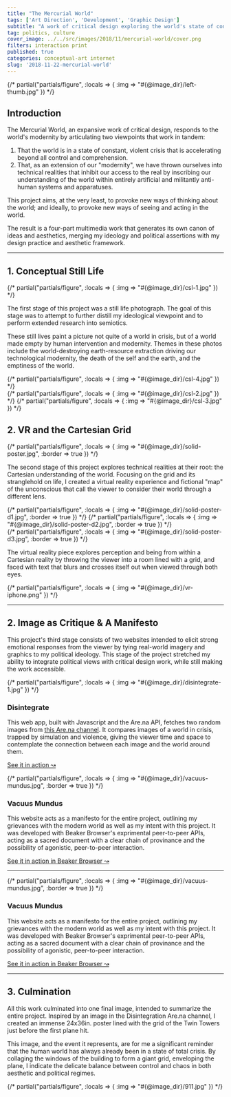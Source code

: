 ```yaml
---
title: "The Mercurial World"
tags: ['Art Direction', 'Development', 'Graphic Design']
subtitle: "A work of critical design exploring the world's state of constant crisis through abstraction in multiple media."
tag: politics, culture
cover_image: ../../src/images/2018/11/mercurial-world/cover.png
filters: interaction print
published: true
categories: conceptual-art internet
slug: '2018-11-22-mercurial-world'
---
```

<!-- <% @image_dir = '../../src/images/2018/11/mercurial-world' %> -->

<div className="gc-spill">
  {/*  partial("partials/figure", :locals => { :img => "#{@image_dir}/left-thumb.jpg" })  */}
</div>

<div className="gc-main">
  <h2>Introduction</h2>
  <p>
    The Mercurial World, an expansive work of critical design, responds to the world's modernity by articulating two viewpoints that work in tandem:
  </p>
  <ol>
    <li>That the world is in a state of constant, violent crisis that is accelerating beyond all control and comprehension.</li>
    <li>That, as an extension of our "modernity", we have thrown ourselves into technical realities that inhibit our access to the real by inscribing our understanding of the world within entirely artificial and militantly anti-human systems and apparatuses.</li>
  </ol>
  <p>
    This project aims, at the very least, to provoke new ways of thinking about the world; and ideally, to provoke new ways of seeing and acting in the world.
  </p>
  <p>
    The result is a four-part multimedia work that generates its own canon of ideas and aesthetics, merging my ideology and political assertions with my design practice and aesthetic framework.
  </p>
  <hr />

  <h2>1. Conceptual Still Life</h2>
  {/*  partial("partials/figure", :locals => { :img => "#{@image_dir}/csl-1.jpg" })  */}
  <p>The first stage of this project was a still life photograph. The goal of this stage was to attempt to further distill my ideological viewpoint and to perform extended research into semiotics.</p>
  <p>These still lives paint a picture not quite of a world in crisis, but of a world made empty by human intervention and modernity. Themes in these photos include the world-destroying earth-resource extraction driving our technological modernity, the death of the self and the earth, and the emptiness of the world.</p>
</div>

<div className="gc-breakout">
  {/*  partial("partials/figure", :locals => { :img => "#{@image_dir}/csl-4.jpg" })  */}
</div>

<div className="gc-main">
  {/*  partial("partials/figure", :locals => { :img => "#{@image_dir}/csl-2.jpg" })  */}
  {/*  partial("partials/figure", :locals => { :img => "#{@image_dir}/csl-3.jpg" })  */}
</div>

<div className="gc-breakout">
  <h2>2. VR and the Cartesian Grid</h2>
  {/*  partial("partials/figure", :locals => { :img => "#{@image_dir}/solid-poster.jpg", :border => true })  */}
</div>

<div className="gc-main">
  <p>The second stage of this project explores technical realities at their root: the Cartesian understanding of the world. Focusing on the grid and its stranglehold on life, I created a virtual reality experience and fictional "map" of the unconscious that call the viewer to consider their world through a different lens.</p>
  {/*  partial("partials/figure", :locals => { :img => "#{@image_dir}/solid-poster-d1.jpg", :border => true })  */}
  {/*  partial("partials/figure", :locals => { :img => "#{@image_dir}/solid-poster-d2.jpg", :border => true })  */}
</div>

<div className="gc-breakout">
  {/*  partial("partials/figure", :locals => { :img => "#{@image_dir}/solid-poster-d3.jpg", :border => true })  */}
</div>

<div className="gc-main">
  <p>The virtual reality piece explores perception and being from within a Cartesian reality by throwing the viewer into a room lined with a grid, and faced with text that blurs and crosses itself out when viewed through both eyes.</p>
</div>

<div className="gc-breakout">
  {/*  partial("partials/figure", :locals => { :img => "#{@image_dir}/vr-iphone.png" })  */}
</div>

<div className="gc-main">
  <hr />
  <h2>2. Image as Critique & A Manifesto</h2>
  <p>This project's third stage consists of two websites intended to elicit strong emotional responses from the viewer by tying real-world imagery and graphics to my political ideology. This stage of the project stretched my ability to integrate political views with critical design work, while still making the work accessible.</p>
  {/*  partial("partials/figure", :locals => { :img => "#{@image_dir}/disintegrate-1.jpg" })  */}
  <h3>Disintegrate</h3>
  <p>This web app, built with Javascript and the Are.na API, fetches two random images from <a href="https://www.are.na/devin-halladay/liquid-disintegration">this Are.na channel</a>. It compares images of a world in crisis, trapped by simulation and violence, giving the viewer time and space to contemplate the connection between each image and the world around them.</p>
  <p><a href="http://disintegrate.herokuapp.com/" className="button">See it in action &#8605;</a></p>

  {/*  partial("partials/figure", :locals => { :img => "#{@image_dir}/vacuus-mundus.jpg", :border => true })  */}
  <h3>Vacuus Mundus</h3>
  <p>This website acts as a manifesto for the entire project, outlining my grievances with the modern world as well as my intent with this project. It was developed with Beaker Browser's exprimental peer-to-peer APIs, acting as a sacred document with a clear chain of provinance and the possibility of agonistic, peer-to-peer interaction.</p>
  <p><a href="dat://595111fcab584b6dbabe1436f9fd4c1a47f706ee3f29c9848cef7d1c09e69c87/" className="button">See it in action in Beaker Browser &#8605;</a></p>
  <hr />

  {/*  partial("partials/figure", :locals => { :img => "#{@image_dir}/vacuus-mundus.jpg", :border => true })  */}
  <h3>Vacuus Mundus</h3>
  <p>This website acts as a manifesto for the entire project, outlining my grievances with the modern world as well as my intent with this project. It was developed with Beaker Browser's exprimental peer-to-peer APIs, acting as a sacred document with a clear chain of provinance and the possibility of agonistic, peer-to-peer interaction.</p>
  <p><a href="dat://595111fcab584b6dbabe1436f9fd4c1a47f706ee3f29c9848cef7d1c09e69c87/" className="button">See it in action in Beaker Browser &#8605;</a></p>
  <hr />

  <h2>3. Culmination</h2>
  <p>All this work culminated into one final image, intended to summarize the entire project. Inspired by an image in the Disintegration Are.na channel, I created an immense 24x36in. poster lined with the grid of the Twin Towers just before the first plane hit.</p>
  <p>This image, and the event it represents, are for me a significant reminder that the human world has always already been in a state of total crisis. By collaging the windows of the building to form a giant grid, enveloping the plane, I indicate the delicate balance between control and chaos in both aesthetic and political regimes.</p>
</div>

<div className="gc-breakout">
  {/*  partial("partials/figure", :locals => { :img => "#{@image_dir}/911.jpg" })  */}
</div>
